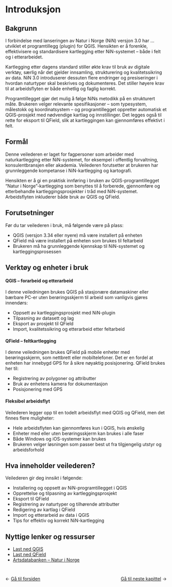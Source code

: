 # Introduksjon {#introduksjon}

## Bakgrunn

I forbindelse med lanseringen av Natur i Norge (NiN) versjon 3.0 har ... utviklet et programtillegg (plugin) for QGIS. Hensikten er å forenkle, effektivisere og standardisere kartlegging etter NiN-systemet -- både i felt og i etterarbeidet.

Kartlegging etter dagens standard stiller økte krav til bruk av digitale verktøy, særlig når det gjelder innsamling, strukturering og kvalitetssikring av data. NiN 3.0 introduserer dessuten flere endringer og presiseringer i hvordan naturtyper skal beskrives og dokumenteres. Det stiller høyere krav til at arbeidsflyten er både enhetlig og faglig korrekt.

Programtillegget gjør det mulig å følge NiNs metodikk på en strukturert måte. Brukeren velger relevante spesifikasjoner -- som typesystem, målestokk og koordinatsystem -- og programtillegget oppretter automatisk et QGIS-prosjekt med nødvendige kartlag og innstillinger. Det legges også til rette for eksport til QField, slik at kartleggingen kan gjennomføres effektivt i felt.

## Formål

Denne veilederen er laget for fagpersoner som arbeider med naturkartlegging etter NiN-systemet, for eksempel i offentlig forvaltning, konsulentbransjen eller akademia. Veilederen forutsetter at brukeren har grunnleggende kompetanse i NiN-kartlegging og kartografi.

Hensikten er å gi en praktisk innføring i bruken av QGIS-programtillegget "Natur i Norge"-kartlegging som benyttes til å forberede, gjennomføre og etterbehandle kartleggingsprosjekter i tråd med NiN-systemet. Arbeidsflyten inkluderer både bruk av QGIS og QField.

## Forutsetninger

Før du tar veilederen i bruk, må følgende være på plass:

-   QGIS (versjon 3.34 eller nyere) må være installert på enheten
-   QField må være installert på enheten som brukes til feltarbeid
-   Brukeren må ha grunnleggende kjennskap til NiN-systemet og kartleggingsprosessen

## Verktøy og enheter i bruk

#### QGIS -- forarbeid og etterarbeid {.unnumbered}

I denne veiledningen brukes QGIS på stasjonære datamaskiner eller bærbare PC-er uten berøringsskjerm til arbeid som vanligvis gjøres innendørs:

-   Oppsett av kartleggingsprosjekt med NiN-plugin
-   Tilpasning av datasett og lag
-   Eksport av prosjekt til QField
-   Import, kvalitetssikring og etterarbeid etter feltarbeid

#### QField -- feltkartlegging {.unnumbered}

I denne veiledningen brukes QField på mobile enheter med berøringsskjerm, som nettbrett eller mobiltelefoner. Det er en fordel at enheten har innebygd GPS for å sikre nøyaktig posisjonering. QField brukes her til:

-   Registrering av polygoner og attributter
-   Bruk av enhetens kamera for dokumentasjon
-   Posisjonering med GPS

#### Fleksibel arbeidsflyt {.unnumbered}

Veilederen legger opp til en todelt arbeidsflyt med QGIS og QField, men det finnes flere muligheter:

-   Hele arbeidsflyten kan gjennomføres kun i QGIS, hvis ønskelig
-   Enheter med eller uten berøringsskjerm kan brukes i alle faser
-   Både Windows og iOS-systemer kan brukes
-   Brukeren velger løsningen som passer best ut fra tilgjengelig utstyr og arbeidsforhold

## Hva inneholder veilederen?

Veilederen gir deg innsikt i følgende:

-   Installering og oppsett av NiN-programtillegget i QGIS
-   Opprettelse og tilpasning av kartleggingsprosjekt
-   Eksport til QField
-   Registrering av naturtyper og tilhørende attributter
-   Redigering av kartlag i QField
-   Import og etterarbeid av data i QGIS
-   Tips for effektiv og korrekt NiN-kartlegging

## Nyttige lenker og ressurser

-   [Last ned QGIS](https://qgis.org)
-   [Last ned QField](https://qfield.org)
-   [Artsdatabanken -- Natur i Norge](https://www.artsdatabanken.no/Pages/135548)

::: {style="display: flex; justify-content: space-between; margin-top: 3em;"}
<div>← <a href="index.html">Gå til forsiden</a></div>
<div><a href="feltutstyr.html">Gå til neste kapittel</a> →</div>
:::